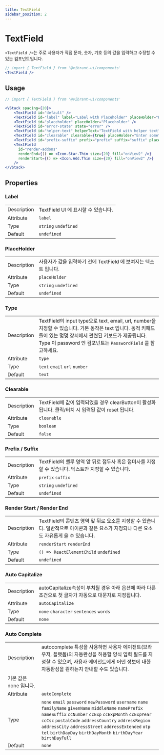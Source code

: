```yaml
---
title: TextField
sidebar_position: 2
---
```


# TextField

`<TextField />`는 주로 사용자가 직접 문자, 숫자, 기호 등의 값을 입력하고 수정할 수 있는 컴포넌트입니다.

```jsx live
// import { TextField } from '@vibrant-ui/components'
<TextField />
```

## Usage

```jsx live
// import { TextField } from '@vibrant-ui/components'

<VStack spacing={20}>
    <TextField id="default" />
    <TextField id="label" label="Label with Placeholder" placeHolder="Placeholder" />
    <TextField id="placeholder" placeHolder="Placeholder" />
    <TextField id="error-state" state="error" />
    <TextField id="helper-text" helperText="TextField with helper text" />
    <TextField id="clearable" clearable={true} placeHolder="Enter something to see clear button" />
    <TextField id="prefix-suffix" prefix="prefix" suffix="suffix" placeHolder="Focus on here to see prefix and suffix" />
    <TextField
      id="render-addons"
      renderEnd={() => <Icon.Star.Thin size={20} fill="onView2" />}
      renderStart={() => <Icon.Add.Thin size={20} fill="onView2" />}
    />
</VStack>
```

## Properties

### Label

|   |   |
| - | - |
| Description | TextField UI 에 표시할 수 있습니다. |
| Attribute | `label` |
| Type | `string` `undefined` |
| Default | `undefined` |


### PlaceHolder

|   |   |
| - | - |
| Description | 사용자가 값을 입력하기 전에 TextField 에 보여지는 텍스트 입니다.  |
| Attribute | `placeHolder` |
| Type | `string` `undefined` |
| Default | `undefined` |


### Type
|   |   |
| - | - |
| Description |  TextField의 input type으로 text, email, url, number을 지정할 수 있습니다. 기본 동작은 text 입니다. 동적 키패드들이 있는 몇몇 장치에서 관련된 키보드가 제공됩니다. Type 이 password 인 컴포넌트는 `PasswordField` 를 참고하세요. |
| Attribute | `type` |
| Type | `text` `email` `url` `number` |
| Default | `text` |


### Clearable
|   |   |
| - | - |
| Description | TextField에 값이 입력되었을 경우 clearButton이 활성화됩니다. 클릭/터치 시 입력된 값이 reset 됩니다.  |
| Attribute | `clearable` |
| Type | `boolean`|
| Default | `false` |



### Prefix / Suffix
|   |   |
| - | - |
| Description | TextField의 밸루 영역 앞 뒤로 접두사 혹은 접미사를 지정할 수 있습니다. 텍스트만 지정할 수 있습니다.|
| Attribute | `prefix` `suffix` |
| Type | `string` `undefined`|
| Default | `undefined` |


### Render Start / Render End
|   |   |
| - | - |
| Description | TextField의 콘텐츠 영역 앞 뒤로 요소를 지정할 수 있습니다. 일반적으로 아이콘과 같은 요소가 지정되나 다른 요소도 자유롭게 올 수 있습니다. |
| Attribute | `renderStart` `renderEnd` |
| Type | `() => ReactElementChild` `undefined` |
| Default | `undefined` |



### Auto Capitalize
|   |   |
| - | - |
| Description | autoCapitalize속성이 부쳐될 경우 아래 옵션에 따라 다른 조건으로 첫 글자가 자동으로 대문자로 지정됩니다. |
| Attribute | `autoCapitalize` |
| Type | `none` `character` `sentences` `words`|
| Default | `none` |


### Auto Complete
|   |   |
| - | - |
| Description | autocomplete 특성을 사용하면 사용자 에이전트(브라우저, 플랫폼)의 자동완성을 허용할 양식 입력 필드를 지정할 수 있으며, 사용자 에이전트에게 어떤 정보에 대한 자동완성을 원하는지 안내할 수도 있습니다.
기본 값은 none 입니다. |
| Attribute | `autoComplete` |
| Type | `none` `email` `password` `newPassword` `username` `name` `familyName` `givenName` `middleName` `namePrefix` `nameSuffix` `ccNumber` `ccExp` `ccExpMonth` `ccExpYear` `ccCsc` `postalCode` `addressCountry` `addressRegion` `addressCity` `addressStreet` `addressExtended` `otp` `tel` `birthDayDay` `birthDayMonth` `birthDayYear` `birthDayFull` 
| Default | `none` |

